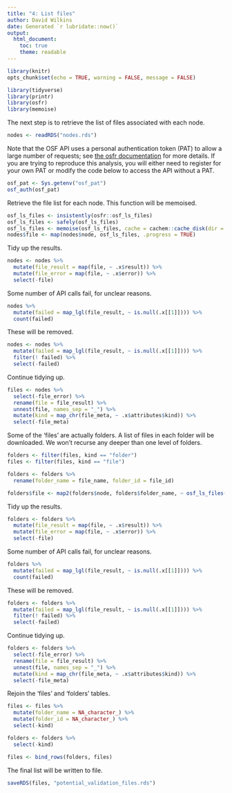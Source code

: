 ```yaml
---
title: "4: List files"
author: David Wilkins
date: Generated `r lubridate::now()`
output:
  html_document:
    toc: true
    theme: readable
---
```


```r
library(knitr)
opts_chunk$set(echo = TRUE, warning = FALSE, message = FALSE)
```

```r
library(tidyverse)
library(printr)
library(osfr)
library(memoise)
```

The next step is to retrieve the list of files associated with each node.

```r
nodes <- readRDS("nodes.rds")
```

Note that the OSF API uses a personal authentication token (PAT) to allow a large number of requests; see [the osfr documentation](https://cran.r-project.org/web/packages/osfr/vignettes/auth.html) for more details. If you are trying to reproduce this analysis, you will either need to register for your own PAT or modify the code below to access the API without a PAT.

```r
osf_pat <- Sys.getenv("osf_pat")
osf_auth(osf_pat)
```

Retrieve the file list for each node. This function will be memoised.

```r
osf_ls_files <- insistently(osfr::osf_ls_files)
osf_ls_files <- safely(osf_ls_files)
osf_ls_files <- memoise(osf_ls_files, cache = cachem::cache_disk(dir = "cache"))
nodes$file <- map(nodes$node, osf_ls_files, .progress = TRUE)
```

Tidy up the results.

```r
nodes <- nodes %>%
  mutate(file_result = map(file, ~ .x$result)) %>%
  mutate(file_error = map(file, ~ .x$error)) %>%
  select(-file)
```

Some number of API calls fail, for unclear reasons.

```r
nodes %>%
  mutate(failed = map_lgl(file_result, ~ is.null(.x[[1]]))) %>%
  count(failed)
```

These will be removed.

```r
nodes <- nodes %>%
  mutate(failed = map_lgl(file_result, ~ is.null(.x[[1]]))) %>%
  filter(! failed) %>%
  select(-failed)
```

Continue tidying up.

```r
files <- nodes %>%
  select(-file_error) %>%
  rename(file = file_result) %>%
  unnest(file, names_sep = "_") %>%
  mutate(kind = map_chr(file_meta, ~ .x$attributes$kind)) %>%
  select(-file_meta)
```

Some of the 'files' are actually folders. A list of files in each folder will be downloaded. We won't recurse any deeper than one level of folders.

```r
folders <- filter(files, kind == "folder")
files <- filter(files, kind == "file")

folders <- folders %>%
  rename(folder_name = file_name, folder_id = file_id)

folders$file <- map2(folders$node, folders$folder_name, ~ osf_ls_files(x = .x, path = .y), .progress = TRUE)
```

Tidy up the results.

```r
folders <- folders %>%
  mutate(file_result = map(file, ~ .x$result)) %>%
  mutate(file_error = map(file, ~ .x$error)) %>%
  select(-file)
```

Some number of API calls fail, for unclear reasons.

```r
folders %>%
  mutate(failed = map_lgl(file_result, ~ is.null(.x[[1]]))) %>%
  count(failed)
```

These will be removed.

```r
folders <- folders %>%
  mutate(failed = map_lgl(file_result, ~ is.null(.x[[1]]))) %>%
  filter(! failed) %>%
  select(-failed)
```

Continue tidying up.

```r
folders <- folders %>%
  select(-file_error) %>%
  rename(file = file_result) %>%
  unnest(file, names_sep = "_") %>%
  mutate(kind = map_chr(file_meta, ~ .x$attributes$kind)) %>%
  select(-file_meta)
```

Rejoin the 'files' and 'folders' tables.

```r
files <- files %>%
  mutate(folder_name = NA_character_) %>%
  mutate(folder_id = NA_character_) %>%
  select(-kind)

folders <- folders %>%
  select(-kind)

files <- bind_rows(folders, files)
```

The final list will be written to file.

```r
saveRDS(files, "potential_validation_files.rds")
```
